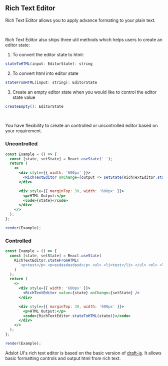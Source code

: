
## Rich Text Editor

Rich Text Editor allows you to apply advance formating to your plain text.

<br />

Rich Text Editor also ships three util methods which helps users to create an editor state:

1. To convert the editor state to html:

```jsx
stateToHTML(input: EditorState): string
```

2. To convert html into editor state

```jsx
stateFromHTML(input: string): EditorState
```

3. Create an empty editor state when you would like to control the editor state value

```jsx
createEmpty(): EditorState
```

<br />

You have flexibility to create an controlled or uncontrolled editor based on your requirement.

### Uncontrolled

```jsx live=true
const Example = () => {
  const [state, setState] = React.useState(' ');
  return (
    <>
      <div style={{ width: '600px' }}>
        <RichTextEditor onChange={output => setState(RichTextEditor.stateToHTML(output))} />
      </div>

      <div style={{ marginTop: 30, width: '600px' }}>
        <p>HTML Output:</p>
        <code>{state}</code>
      </div>
    </>
  );
};

render(Example);
```

### Controlled

```jsx live=true
const Example = () => {
  const [state, setState] = React.useState(
    RichTextEditor.stateFromHTML(
      `<p>test</p> <p>asdasdasdasd</p> <ul> <li>test</li> </ul> <ol> <li>test</li> <li>123</li> </ol>`
    )
  );
  return (
    <>
      <div style={{ width: '600px' }}>
        <RichTextEditor value={state} onChange={setState} />
      </div>

      <div style={{ marginTop: 30, width: '600px' }}>
        <p>HTML Output:</p>
        <code>{RichTextEditor.stateToHTML(state)}</code>
      </div>
    </>
  );
};

render(Example);
```

<DesignNotes>
  Adslot UI's rich text editor is based on the basic version of <a href="https://draftjs.org/">draft-js</a>. It allows
  basic formatting controls and output html from rich text.
</DesignNotes>

<Props componentName="RichTextEditor" />
